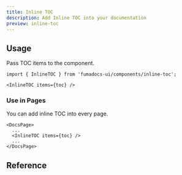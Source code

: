 ```yaml
---
title: Inline TOC
description: Add Inline TOC into your documentation
preview: inline-toc
---
```


## Usage

Pass TOC items to the component.

```mdx
import { InlineTOC } from 'fumadocs-ui/components/inline-toc';

<InlineTOC items={toc} />
```

### Use in Pages

You can add inline TOC into every page.

```tsx
<DocsPage>
  ...
  <InlineTOC items={toc} />
  ...
</DocsPage>
```

## Reference

<AutoTypeTable path="ui" name="InlineTOCProps" />
